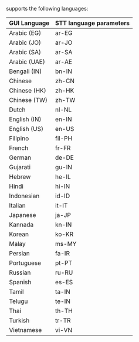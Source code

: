 <Vpd k="NAME"/> supports the following languages:

| GUI Language | STT language parameters |
|---|---|
| Arabic (EG)  | ar-EG |
| Arabic (JO)  | ar-JO |
| Arabic (SA)  | ar-SA |
| Arabic (UAE)  | ar-AE |
| Bengali (IN)  | bn-IN |
| Chinese | zh-CN |
| Chinese (HK)  | zh-HK |
| Chinese (TW)  | zh-TW |
| Dutch | nl-NL |
| English (IN) | en-IN |
| English (US)  | en-US |
| Filipino | fil-PH |
| French | fr-FR |
| German | de-DE |
| Gujarati   | gu-IN |
| Hebrew  | he-IL |
| Hindi | hi-IN |
| Indonesian | id-ID |
| Italian | it-IT |
| Japanese | ja-JP |
| Kannada   | kn-IN |
| Korean | ko-KR |
| Malay | ms-MY |
| Persian | fa-IR |
| Portuguese | pt-PT |
| Russian | ru-RU |
| Spanish | es-ES |
| Tamil  | ta-IN |
| Telugu   | te-IN |
| Thai | th-TH |
| Turkish | tr-TR |
| Vietnamese   | vi-VN |
